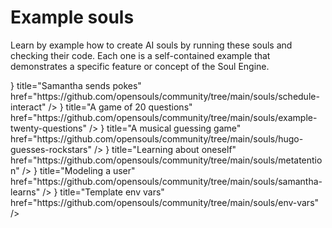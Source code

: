 

# Example souls

Learn by example how to create AI souls by running these souls and checking their code. Each one is a self-contained example that demonstrates a specific feature or concept of the Soul Engine.

<Cards>
  <Card
    icon={<FaHandPointer />}
    title="Samantha sends pokes"
    href="https://github.com/opensouls/community/tree/main/souls/schedule-interact"
  />
  <Card
    icon={<FaLightbulb />}
    title="A game of 20 questions"
    href="https://github.com/opensouls/community/tree/main/souls/example-twenty-questions"
  />
  <Card
    icon={<FaMusic />}
    title="A musical guessing game"
    href="https://github.com/opensouls/community/tree/main/souls/hugo-guesses-rockstars"
  />
  <Card
    icon={<FaBook />}
    title="Learning about oneself"
    href="https://github.com/opensouls/community/tree/main/souls/metatention"
  />
  <Card
    icon={<FaUser />}
    title="Modeling a user"
    href="https://github.com/opensouls/community/tree/main/souls/samantha-learns"
  />
  <Card
    icon={<FaCog />}
    title="Template env vars"
    href="https://github.com/opensouls/community/tree/main/souls/env-vars"
  />
</Cards>
